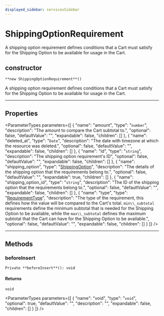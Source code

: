 ```yaml
---
displayed_sidebar: servicesSidebar
---
```



# ShippingOptionRequirement

A shipping option requirement defines conditions that a Cart must satisfy for the Shipping Option to be available for usage in the Cart.

## constructor

`**new ShippingOptionRequirement**()`

A shipping option requirement defines conditions that a Cart must satisfy for the Shipping Option to be available for usage in the Cart.

___

## Properties

<ParameterTypes parameters={[
  {
    "name": "amount",
    "type": "`number`",
    "description": "The amount to compare the Cart subtotal to.",
    "optional": false,
    "defaultValue": "",
    "expandable": false,
    "children": []
  },
  {
    "name": "deleted_at",
    "type": "`Date`",
    "description": "The date with timezone at which the resource was deleted.",
    "optional": false,
    "defaultValue": "",
    "expandable": false,
    "children": []
  },
  {
    "name": "id",
    "type": "`string`",
    "description": "The shipping option requirement's ID",
    "optional": false,
    "defaultValue": "",
    "expandable": false,
    "children": []
  },
  {
    "name": "shipping_option",
    "type": "[ShippingOption](ShippingOption.mdx)",
    "description": "The details of the shipping option that the requirements belong to.",
    "optional": false,
    "defaultValue": "",
    "expandable": true,
    "children": []
  },
  {
    "name": "shipping_option_id",
    "type": "`string`",
    "description": "The ID of the shipping option that the requirements belong to.",
    "optional": false,
    "defaultValue": "",
    "expandable": false,
    "children": []
  },
  {
    "name": "type",
    "type": "[RequirementType](../enums/RequirementType.mdx)",
    "description": "The type of the requirement, this defines how the value will be compared to the Cart's total. `min\\_subtotal` requirements define the minimum subtotal that is needed for the Shipping Option to be available, while the `max\\_subtotal` defines the maximum subtotal that the Cart can have for the Shipping Option to be available.",
    "optional": false,
    "defaultValue": "",
    "expandable": false,
    "children": []
  }
]} />

___

## Methods

### beforeInsert

`Private **beforeInsert**(): void`

#### Returns

`void`

<ParameterTypes parameters={[
  {
    "name": "void",
    "type": "`void`",
    "optional": true,
    "defaultValue": "",
    "description": "",
    "expandable": false,
    "children": []
  }
]} />
